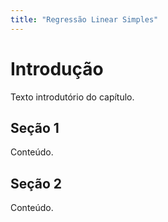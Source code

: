 ```yaml
---
title: "Regressão Linear Simples"
---
```


# Introdução

Texto introdutório do capítulo.

## Seção 1

Conteúdo.

## Seção 2

Conteúdo.


